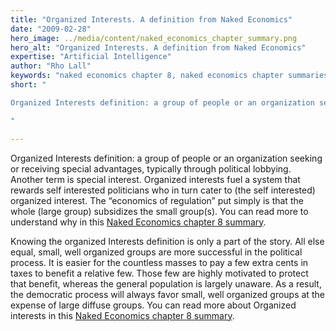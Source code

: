 ```yaml
---
title: "Organized Interests. A definition from Naked Economics"
date: "2009-02-28"
hero_image: ../media/content/naked_economics_chapter_summary.png
hero_alt: "Organized Interests. A definition from Naked Economics"
expertise: "Artificial Intelligence"
author: "Rho Lall"
keywords: "naked economics chapter 8, naked economics chapter summaries, naked economics undressing the dismal science chapter summaries, naked economics undressing the dismal science sparknotes, naked economics cliff notes"
short: "

Organized Interests definition: a group of people or an organization seeking or receiving special advantages, typically through political lobbying. Another term is special interest.

"

---
```


Organized Interests definition: a group of people or an organization seeking or receiving special advantages, typically through political lobbying. Another term is special interest.
Organized interests fuel a system that rewards self interested politicians who in turn cater to (the self interested) organized interest. 
The “economics of regulation” put simply is that the whole (large group) subsidizes the small group(s). 
You can read more to understand why in this [Naked Economics chapter 8 summary](/thoughts/naked-economics-chapter-8-summary).
 
Knowing the organized Interests definition is only a part of the story. All else equal, small, well organized groups are more successful in the political process. It is easier for the countless masses to pay a few extra cents in taxes to benefit a relative few. Those few are highly motivated to protect that benefit, whereas the general population is largely unaware. As a result, the democratic process will always favor small, well organized groups at the expense of large diffuse groups.
You can read more about Organized interests in this [Naked Economics chapter 8 summary](/thoughts/naked-economics-chapter-8-summary).


